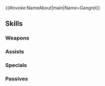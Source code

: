 {{#invoke:NameAbout|main|Name=Gangrel}}{{HeroPage Tabs}}
{{Hero Infobox
|Name=Gangrel
|Title=Plegia's Mad King
|WeaponType=Colorless Dagger
|Origin=Fire Emblem Awakening
|Gender=Male
|MoveType=Infantry
|actorJP=坂巻学
|actorEN=Taliesin Jaffe
|artist=argon
|additionDate=June 5, 2020
|releaseDate=2020-06-06
|TagID=ギャンレル
|cv1=10
|cv2=400100
|InternalID=531
|Properties=ghb,limited
|description=The King of Plegia, who thirsts for battle. Together with Aversa, he begins a war against the Halidom of Ylisse. Appears in Fire Emblem Awakening.
}}
{{Stats Page
|Lv1HP=19|Lv1ATK=6|Lv1SPD=10|Lv1DEF=5|Lv1RES=8
|GRHP=60|GRATK=60|GRSPD=65|GRDEF=45|GRRES=45
}}
==Skills==
===Weapons===
{{Weapons Table
|weapon1=Iron Dagger
|weapon1Default=1
|weapon1Unlock=1
|weapon2=Steel Dagger
|weapon2Default=2
|weapon2Unlock=2
|weapon3=Silver Dagger
|weapon3Default=4
|weapon3Unlock=3
|weapon4=Levin Dagger
|weapon4Default=5
|weapon4Unlock=5
}}
===Assists===
{{Assists Table}}
===Specials===
{{Specials Table
|special1=Chilling Wind
|special1Default=4
|special1Unlock=3
|special2=Glacies
|special2Unlock=4
}}
===Passives===
{{Passives Table
|passiveB1=Chill Atk 1
|passiveB2=Chill Atk 2
|passiveB3=Chill Atk 3
|passiveB1Unlock=3
|passiveB2Unlock=4
|passiveB3Unlock=5
|passiveC1=Panic Ploy 1
|passiveC2=Panic Ploy 2
|passiveC3=Panic Ploy 3
|passiveC1Unlock=1
|passiveC2Unlock=2
|passiveC3Unlock=4
}}
{{Heroes Navbox}}